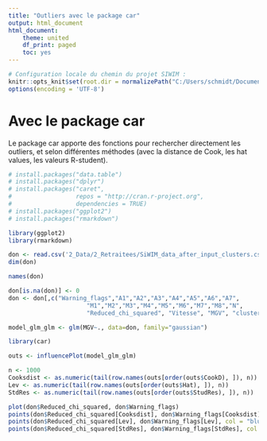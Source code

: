 ```yaml
---
title: "Outliers avec le package car"
output: html_document
html_document:
    theme: united
    df_print: paged
    toc: yes
---
```


```r
# Configuration locale du chemin du projet SIWIM :
knitr::opts_knit$set(root.dir = normalizePath("C:/Users/schmidt/Documents/GitHub/SiWIM-project/")) 
options(encoding = 'UTF-8')
```

# Avec le package car

Le package car apporte des fonctions pour rechercher directement les outliers, et selon différentes méthodes (avec la distance de Cook, les hat values, les valeurs R-student).

```r
# install.packages("data.table")
# install.packages("dplyr")
# install.packages("caret",
#                  repos = "http://cran.r-project.org", 
#                  dependencies = TRUE)
# install.packages("ggplot2")
# install.packages("rmarkdown")

library(ggplot2)
library(rmarkdown)

don <- read.csv('2_Data/2_Retraitees/SiWIM_data_after_input_clusters.csv',header=T)
dim(don)

names(don)

don[is.na(don)] <- 0
don <- don[,c("Warning_flags","A1","A2","A3","A4","A5","A6","A7",
                      "M1","M2","M3","M4","M5","M6","M7","M8","N", 
                      "Reduced_chi_squared", "Vitesse", "MGV", "clusters_kmeans")]

model_glm_glm <- glm(MGV~., data=don, family="gaussian")
```

```r
library(car)

outs <- influencePlot(model_glm_glm)

n <- 1000
Cooksdist <- as.numeric(tail(row.names(outs[order(outs$CookD), ]), n))
Lev <- as.numeric(tail(row.names(outs[order(outs$Hat), ]), n))
StdRes <- as.numeric(tail(row.names(outs[order(outs$StudRes), ]), n))

plot(don$Reduced_chi_squared, don$Warning_flags)
points(don$Reduced_chi_squared[Cooksdist], don$Warning_flags[Cooksdist], col = "red", pch = 0, lwd = 15)
points(don$Reduced_chi_squared[Lev], don$Warning_flags[Lev], col = "blue", pch = 25, lwd = 8)
points(don$Reduced_chi_squared[StdRes], don$Warning_flags[StdRes], col = "green", pch = 20, lwd = 5)
```